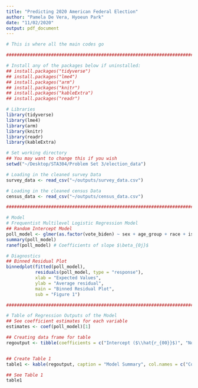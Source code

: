 ```yaml
---
title: "Predicting 2020 American Federal Election"
author: "Pamela De Vera, Hyoeun Park"
date: "11/02/2020"
output: pdf_document
---
```

```r
# This is where all the main codes go

################################################################################

# Install any of the packages below if uninstalled:
## install.packages("tidyverse")
## install.packages("lme4")
## install.packages("arm")
## install.packages("knitr")
## install.packages("kableExtra")
## install.packages("readr")

# Libraries
library(tidyverse)
library(lme4)
library(arm)
library(knitr)
library(readr)
library(kableExtra)

# Set working directory
## You may want to change this if you wish
setwd("~/Desktop/STA304/Problem Set 3/election_data")

# Loading in the cleaned survey Data
survey_data <- read_csv("~/outputs/survey_data.csv")

# Loading in the cleaned census Data
census_data <- read_csv("~/outputs/census_data.csv")

################################################################################

# Model
# Frequentist Multilevel Logistic Regression Model
## Random Intercept Model
poll_model <- glmer(as.factor(vote_biden) ~ sex + age_group + race + is_hispanic + education_level + income_class + (1 | region), family = binomial, data = survey_data)
summary(poll_model)
ranef(poll_model) # Coefficients of slope $\beta_{0j}$

# Diagnostics
## Binned Residual Plot
binnedplot(fitted(poll_model), 
           residuals(poll_model, type = "response"), 
           xlab = "Expected Values", 
           ylab = "Average residual", 
           main = "Binned Residual Plot",
           sub = "Figure 1")

################################################################################

# Table of Regression Outputs of the Model
## See coefficient estimates for each variable
estimates <- coef(poll_model)[1]

## Creating data frame for table
regoutput <- tibble(coefficients = c("Intercept ($\\hat{r_{00}}$)", "Northwest", "Midwest", "South", "West", "26-35", "36-45", "46-55", "56-65", "66-75", "76-85", "86-95", "Male", "Black", "Indigenous", "Other", "White", "Hispanic", "Master/Doctorate", "Primary/Secondary", "Low Income", "Middle Income"), estimates = c(1.1771, 0.1307, 0.05331, -0.2650, 0.0810, -0.4538, -0.5776, -0.8187, -0.5443, -0.4893, -0.7497, -0.9717, -0.4107, 1.3902, -0.9658, -0.2644, -0.7944, 0.3786, 0.0305, -0.3163, 0.4211, 0.2911))


## Create Table 1
table1 <- kable(regoutput, caption = "Model Summary", col.names = c("Coefficients", "Estimates"), format = 'latex', escape = FALSE) %>% pack_rows("Intercept", 1, 5) %>% pack_rows("Age Group", 6, 12) %>% pack_rows("Sex", 13, 13) %>% pack_rows("Race", 14, 17) %>% pack_rows("Hispanic", 18, 18) %>% pack_rows("Education Level", 19, 20) %>% pack_rows("Income Level", 21, 22) %>% row_spec(0, bold = TRUE) %>% kable_classic_2(full_width = F)

## See Table 1
table1


```
